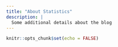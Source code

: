 ```yaml
---
title: "About Statistics"
description: |
  Some additional details about the blog
---
```


```r
knitr::opts_chunk$set(echo = FALSE)
```
